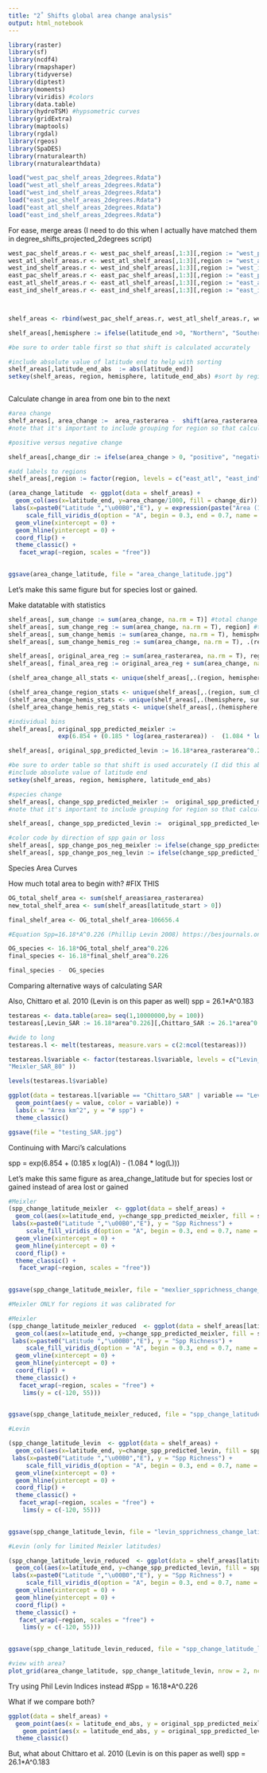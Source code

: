 ```yaml
---
title: "2˚ Shifts global area change analysis"
output: html_notebook
---
```


```r
library(raster)
library(sf)
library(ncdf4)
library(rmapshaper)
library(tidyverse)
library(diptest)
library(moments)
library(viridis) #colors
library(data.table)
library(hydroTSM) #hypsometric curves
library(gridExtra)
library(maptools)
library(rgdal)
library(rgeos)
library(SpaDES)
library(rnaturalearth)
library(rnaturalearthdata)

load("west_pac_shelf_areas_2degrees.Rdata")
load("west_atl_shelf_areas_2degrees.Rdata")
load("west_ind_shelf_areas_2degrees.Rdata")
load("east_pac_shelf_areas_2degrees.Rdata")
load("east_atl_shelf_areas_2degrees.Rdata")
load("east_ind_shelf_areas_2degrees.Rdata")

```

For ease, merge areas (I need to do this when I actually have matched them in degree_shifts_projected_2degrees script)
```r
west_pac_shelf_areas.r <- west_pac_shelf_areas[,1:3][,region := "west_pac"]
west_atl_shelf_areas.r <- west_atl_shelf_areas[,1:3][,region := "west_atl"]
west_ind_shelf_areas.r <- west_ind_shelf_areas[,1:3][,region := "west_ind"]
east_pac_shelf_areas.r <- east_pac_shelf_areas[,1:3][,region := "east_pac"]
east_atl_shelf_areas.r <- east_atl_shelf_areas[,1:3][,region := "east_atl"]
east_ind_shelf_areas.r <- east_ind_shelf_areas[,1:3][,region := "east_ind"]



shelf_areas <- rbind(west_pac_shelf_areas.r, west_atl_shelf_areas.r, west_ind_shelf_areas.r, east_pac_shelf_areas.r, east_atl_shelf_areas.r, east_ind_shelf_areas.r)

shelf_areas[,hemisphere := ifelse(latitude_end >0, "Northern", "Southern")]

#be sure to order table first so that shift is calculated accurately

#include absolute value of latitude end to help with sorting
shelf_areas[,latitude_end_abs  := abs(latitude_end)]
setkey(shelf_areas, region, hemisphere, latitude_end_abs) #sort by region, and then hemisphere, and then latitude_end_abs increasing (because we want to be moving outward from the equator)



```


Calculate change in area from one bin to the next
```r
#area change
shelf_areas[, area_change :=  area_rasterarea -  shift(area_rasterarea, n = 1, type = "lag"), .(region, hemisphere)] #change in species from previous bin to this bin?
#note that it's important to include grouping for region so that calculations are correct, and there's always a gain at the lowest latitude

#positive versus negative change

shelf_areas[,change_dir := ifelse(area_change > 0, "positive", "negative")]

#add labels to regions
shelf_areas[,region := factor(region, levels = c("east_atl", "east_ind", "east_pac", "west_atl", "west_ind", "west_pac"), labels = c("East Atlantic","East Indian","East Pacific","West Atlantic","West Indian","West Pacific"))]

(area_change_latitude  <- ggplot(data = shelf_areas) +
  geom_col(aes(x=latitude_end, y=area_change/1000, fill = change_dir)) +
 labs(x=paste0("Latitude ","\u00B0","E"), y = expression(paste("Area (1000s of ", km^{2},")"))) +
     scale_fill_viridis_d(option = "A", begin = 0.3, end = 0.7, name = "Direction of Habitat\nArea Change\nWith 2\u00B0 Shift", labels = c("Negative", "Positive")) +
  geom_vline(xintercept = 0) +
  geom_hline(yintercept = 0) +
  coord_flip() +
  theme_classic() +
   facet_wrap(~region, scales = "free"))
  

ggsave(area_change_latitude, file = "area_change_latitude.jpg")

```

Let's make this same figure but for species lost or gained. 

Make datatable with statistics
```r
shelf_areas[, sum_change := sum(area_change, na.rm = T)] #total change in area across all shelf regions
shelf_areas[, sum_change_reg := sum(area_change, na.rm = T), region] #total change in area by region
shelf_areas[, sum_change_hemis := sum(area_change, na.rm = T), hemisphere] #total change in area by hemisphere
shelf_areas[, sum_change_hemis_reg := sum(area_change, na.rm = T), .(region, hemisphere)] #total change in area by both hemisphere and region

shelf_areas[, original_area_reg := sum(area_rasterarea, na.rm = T), region] #original area by region
shelf_areas[, final_area_reg := original_area_reg + sum(area_change, na.rm = T), region] #final area by region

(shelf_area_change_all_stats <- unique(shelf_areas[,.(region, hemisphere, sum_change, sum_change_reg, sum_change_hemis, sum_change_hemis_reg)]))

(shelf_area_change_region_stats <- unique(shelf_areas[,.(region, sum_change_reg)]))
(shelf_area_change_hemis_stats <- unique(shelf_areas[,.(hemisphere, sum_change_hemis)]))
(shelf_area_change_hemis_reg_stats <- unique(shelf_areas[,.(hemisphere, region, sum_change_hemis_reg)]))

#individual bins
shelf_areas[, original_spp_predicted_meixler :=
              exp(6.854 + (0.185 * log(area_rasterarea)) -  (1.084 * log(abs(0.5*(latitude_start+latitude_end)))))]

shelf_areas[, original_spp_predicted_levin := 16.18*area_rasterarea^0.226]

#be sure to order table so that shift is used accurately (I did this above also, this is just a check)
#include absolute value of latitude end
setkey(shelf_areas, region, hemisphere, latitude_end_abs)

#species change
shelf_areas[, change_spp_predicted_meixler :=  original_spp_predicted_meixler -  shift(original_spp_predicted_meixler, n = 1, type = "lag"), .(region, hemisphere)] #change in species from previous bin to this bin?
#note that it's important to include grouping for region so that calculations are correct, and there's always a gain at the lowest latitude

shelf_areas[, change_spp_predicted_levin :=  original_spp_predicted_levin -  shift(original_spp_predicted_levin, n = 1, type = "lag"), region] #change in species from previous bin to this bin?

#color code by direction of spp gain or loss
shelf_areas[, spp_change_pos_neg_meixler := ifelse(change_spp_predicted_meixler > 0, "Positive","Negative")]
shelf_areas[, spp_change_pos_neg_levin := ifelse(change_spp_predicted_levin > 0, "Positive","Negative")]

```
Species Area Curves

How much total area to begin with? #FIX THIS
```r
OG_total_shelf_area <- sum(shelf_areas$area_rasterarea)
new_total_shelf_area <- sum(shelf_areas[latitude_start > 0])

final_shelf_area <- OG_total_shelf_area-106656.4

#Equation Spp=16.18*A^0.226 (Phillip Levin 2008) https://besjournals.onlinelibrary.wiley.com/doi/full/10.1111/j.1365-2664.2009.01667.x

OG_species <- 16.18*OG_total_shelf_area^0.226
final_species <- 16.18*final_shelf_area^0.226

final_species -  OG_species

```

Comparing alternative ways of calculating SAR

Also, Chittaro et al. 2010 (Levin is on this paper as well)
spp = 26.1*A^0.183

```r
testareas <- data.table(area= seq(1,10000000,by = 100))
testareas[,Levin_SAR := 16.18*area^0.226][,Chittaro_SAR := 26.1*area^0.183][,Meixler_SAR_30 := exp(6.854 + 0.185 * log(area) -1.084 * log(30))][,Meixler_SAR_1 := exp(6.854 + 0.185 * log(area) -1.084 * log(1))][,Meixler_SAR_5 := exp(6.854 + 0.185 * log(area) -1.084 * log(5))][,Meixler_SAR_60 := exp(6.854 + 0.185 * log(area) -1.084 * log(60))][,Meixler_SAR_80 := exp(6.854 + 0.185 * log(area) -1.084 * log(80))][,Meixler_SAR_70 := exp(6.854 + 0.185 * log(area) -1.084 * log(70))][,Meixler_SAR_10 := exp(6.854 + 0.185 * log(area) -1.084 * log(10))] #includes alternative latitudes

#wide to long
testareas.l <- melt(testareas, measure.vars = c(2:ncol(testareas)))

testareas.l$variable <- factor(testareas.l$variable, levels = c("Levin_SAR","Chittaro_SAR","Meixler_SAR_1" , "Meixler_SAR_5"  ,    "Meixler_SAR_10" ,  "Meixler_SAR_30" , "Meixler_SAR_60","Meixler_SAR_70",
"Meixler_SAR_80" ))

levels(testareas.l$variable)

ggplot(data = testareas.l[variable == "Chittaro_SAR" | variable == "Levin_SAR"], aes(x = area)) +
  geom_point(aes(y = value, color = variable)) +
  labs(x = "Area km^2", y = "# spp") +
  theme_classic()

ggsave(file = "testing_SAR.jpg")

```
Continuing with Marci's calculations

spp = exp(6.854 + (0.185 x log(A)) -  (1.084 * log(L)))

Let's make this same figure as area_change_latitude but for species lost or gained instead of area lost or gained

```r
#Meixler
(spp_change_latitude_meixler  <- ggplot(data = shelf_areas) +
  geom_col(aes(x=latitude_end, y=change_spp_predicted_meixler, fill = spp_change_pos_neg_meixler)) +
 labs(x=paste0("Latitude ","\u00B0","E"), y = "Spp Richness") +
     scale_fill_viridis_d(option = "A", begin = 0.3, end = 0.7, name = "Meixler 2019\n\n Richness with 2\u00B0 Shift") +
  geom_vline(xintercept = 0) +
  geom_hline(yintercept = 0) +
  coord_flip() +
  theme_classic() +
   facet_wrap(~region, scales = "free"))
  

ggsave(spp_change_latitude_meixler, file = "mexlier_spprichness_change_latitude.jpg")

#Meixler ONLY for regions it was calibrated for 

#Meixler
(spp_change_latitude_meixler_reduced  <- ggplot(data = shelf_areas[latitude_end_abs > 22 & latitude_end_abs > 46]) +
  geom_col(aes(x=latitude_end, y=change_spp_predicted_meixler, fill = spp_change_pos_neg_meixler)) +
 labs(x=paste0("Latitude ","\u00B0","E"), y = "Spp Richness") +
     scale_fill_viridis_d(option = "A", begin = 0.3, end = 0.7, name = "Meixler 2019\nChange in Species\n Richness with 2\u00B0 Shift") +
  geom_vline(xintercept = 0) +
  geom_hline(yintercept = 0) +
  coord_flip() +
  theme_classic() +
   facet_wrap(~region, scales = "free") +
    lims(y = c(-120, 55)))
  

ggsave(spp_change_latitude_meixler_reduced, file = "spp_change_latitude_meixler_reduced.jpg")

#Levin

(spp_change_latitude_levin  <- ggplot(data = shelf_areas) +
  geom_col(aes(x=latitude_end, y=change_spp_predicted_levin, fill = spp_change_pos_neg_levin)) +
 labs(x=paste0("Latitude ","\u00B0","E"), y = "Spp Richness") +
     scale_fill_viridis_d(option = "A", begin = 0.3, end = 0.7, name = "Levin 2009\nChange in Species\n Richness with 2\u00B0 Shift") +
  geom_vline(xintercept = 0) +
  geom_hline(yintercept = 0) +
  coord_flip() +
  theme_classic() +
   facet_wrap(~region, scales = "free") +
    lims(y = c(-120, 55)))
  

ggsave(spp_change_latitude_levin, file = "levin_spprichness_change_latitude.jpg")

#Levin (only for limited Meixler latitudes)

(spp_change_latitude_levin_reduced  <- ggplot(data = shelf_areas[latitude_end_abs > 22 & latitude_end_abs > 46]) +
  geom_col(aes(x=latitude_end, y=change_spp_predicted_levin, fill = spp_change_pos_neg_levin)) +
 labs(x=paste0("Latitude ","\u00B0","E"), y = "Spp Richness") +
     scale_fill_viridis_d(option = "A", begin = 0.3, end = 0.7, name = "Levin 2009\nChange in Species\n Richness with 2\u00B0 Shift") +
  geom_vline(xintercept = 0) +
  geom_hline(yintercept = 0) +
  coord_flip() +
  theme_classic() +
   facet_wrap(~region, scales = "free") +
    lims(y = c(-120, 55)))
  

ggsave(spp_change_latitude_levin_reduced, file = "spp_change_latitude_levin_reduced.jpg")

#view with area?
plot_grid(area_change_latitude, spp_change_latitude_levin, nrow = 2, ncol = 1)
```
Try using Phil Levin Indices instead #Spp = 16.18*A^0.226

What if we compare both?
```r
ggplot(data = shelf_areas) +
  geom_point(aes(x = latitude_end_abs, y = original_spp_predicted_meixler), color = "blue") +
    geom_point(aes(x = latitude_end_abs, y = original_spp_predicted_levin), color = "green") +
  theme_classic()
```

But, what about Chittaro et al. 2010 (Levin is on this paper as well)
spp = 26.1*A^0.183
```r

```

